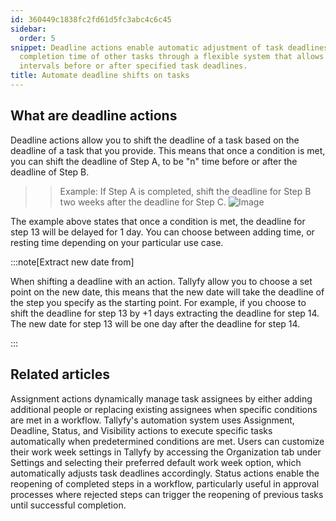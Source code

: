 ```yaml
---
id: 360449c1838fc2fd61d5fc3abc4c6c45
sidebar:
  order: 5
snippet: Deadline actions enable automatic adjustment of task deadlines based on the
  completion time of other tasks through a flexible system that allows setting time
  intervals before or after specified task deadlines.
title: Automate deadline shifts on tasks
---
```


## What are deadline actions

Deadline actions allow you to shift the deadline of a task based on the deadline of a task that you provide. This means that once a condition is met, you can shift the deadline of Step A, to be "n" time before or after the deadline of Step B.



> > Example: If Step A is completed, shift the deadline for Step B two weeks after the deadline for Step C.
> > ![Image](https://screenshots.tallyfy.com/tallyfy%2Fpro%2Fdesktop-light-deadline-automation-example.png)

The example above states that once a condition is met, the deadline for step 13 will be delayed for 1 day. You can choose between adding time, or resting time depending on your particular use case.

:::note[Extract new date from]

When shifting a deadline with an action. Tallyfy allow you to choose a set point on the new date, this means that the new date will take the deadline of the step you specify as the starting point. For example, if you choose to shift the deadline for step 13 by +1 days extracting the deadline for step 14. The new date for step 13 will be one day after the deadline for step 14.

:::


## Related articles
<CardGrid>
<LinkTitleCard header="<b>Actions > Automate task assignments</b>" href="/products/pro/documenting/templates/automations/actions/asignment-actions/" > Assignment actions dynamically manage task assignees by either adding additional people or replacing existing assignees when specific conditions are met in a workflow. </LinkTitleCard>
<LinkTitleCard header="<b>Automations > Actions</b>" href="/products/pro/documenting/templates/automations/actions/" > Tallyfy's automation system uses Assignment, Deadline, Status, and Visibility actions to execute specific tasks automatically when predetermined conditions are met. </LinkTitleCard>
<LinkTitleCard header="<b>Org Settings > Customize work week</b>" href="/products/pro/settings/org-settings/how-to-adjust-task-deadlines-to-work-week/" > Users can customize their work week settings in Tallyfy by accessing the Organization tab under Settings and selecting their preferred default work week option, which automatically adjusts task deadlines accordingly. </LinkTitleCard>
<LinkTitleCard header="<b>Actions > Automate changing the status of tasks</b>" href="/products/pro/documenting/templates/automations/actions/status-actions/" > Status actions enable the reopening of completed steps in a workflow, particularly useful in approval processes where rejected steps can trigger the reopening of previous tasks until successful completion. </LinkTitleCard>
</CardGrid>